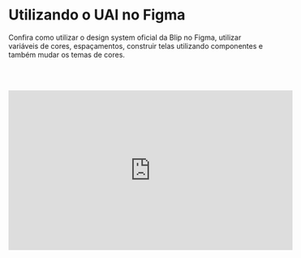 
<Meta title="Vamos Começar/Utilizando o UAI no Figma" />


# Utilizando o UAI no Figma
Confira como utilizar o design system oficial da Blip no Figma, utilizar variáveis de cores, espaçamentos, construir telas utilizando componentes e também mudar os temas de cores.

<br></br>
<iframe width="560" height="315" src="https://www.youtube.com/embed/kOox9G_bMeA" frameborder="0" allow="accelerometer; autoplay; clipboard-write; encrypted-media; gyroscope; picture-in-picture" allowfullscreen></iframe>
